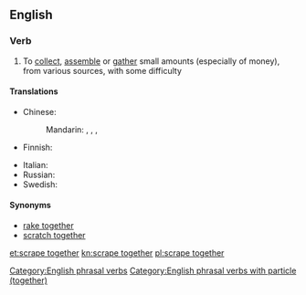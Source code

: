 ==English==

===Verb===
{{en-verb|head=[[scrape]] [[together]]|scrapes together|scraping together|scraped together}}

# {{lb|en|idiomatic}} To [[collect]], [[assemble]] or [[gather]] small amounts (especially of money), from various sources, with some difficulty

====Translations====
{{trans-top|collect small amounts}}
* Chinese:
*: Mandarin: {{t+|cmn|湊|sc=Hani}}, {{t+|cmn|凑|tr=còu|sc=Hani}}, {{t+|cmn|湊齊|sc=Hani}}, {{t+|cmn|凑齐|tr=còuqí|sc=Hani}}
* Finnish: {{t|fi|raapia kasaan}}
{{trans-mid}}
* Italian: {{t|it|racimolare}}
* Russian: {{t-needed|ru}}
* Swedish: {{t|sv|skrapa ihop}}
{{trans-bottom}}

====Synonyms====
* [[rake together]]
* [[scratch together]]

[[Category:English phrasal verbs]]
[[Category:English phrasal verbs with particle (together)]]

[[et:scrape together]]
[[kn:scrape together]]
[[pl:scrape together]]